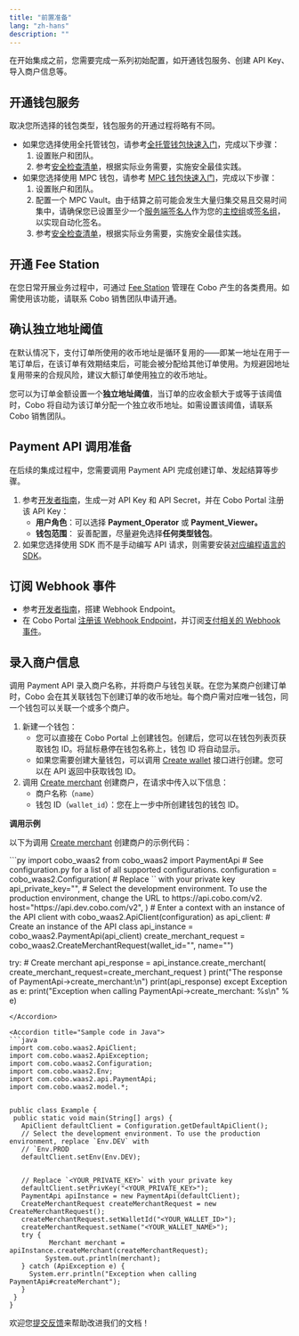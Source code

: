 ```yaml
---
title: "前置准备"
lang: "zh-hans"
description: ""
---
```


在开始集成之前，您需要完成一系列初始配置，如开通钱包服务、创建 API Key、导入商户信息等。

## 开通钱包服务

取决您所选择的钱包类型，钱包服务的开通过程将略有不同。

* 如果您选择使用全托管钱包，请参考[全托管钱包快速入门](https://manuals.cobo.com/cn/portal/quick-start-guide-custodial-wallets)，完成以下步骤：  
  1. 设置账户和团队。  
  2. 参考[安全检查清单](https://manuals.cobo.com/cn/portal/security-checklist)，根据实际业务需要，实施安全最佳实践。  
* 如果您选择使用 MPC 钱包，请参考 [MPC 钱包快速入门](https://manuals.cobo.com/cn/portal/quick-start-guide-mpc)，完成以下步骤：  
  1. 设置账户和团队。  
  2. 配置一个 MPC Vault。由于结算之前可能会发生大量归集交易且交易时间集中，请确保您已设置至少一个[服务端签名人](https://www.cobo.com/developers/v2_cn/guides/mpc-wallets/server-co-signer/tss-node-overview)作为您的[主控组](https://manuals.cobo.com/cn/portal/mpc-wallets/ocw/holder-group-main-group)或[签名组](https://manuals.cobo.com/cn/portal/mpc-wallets/ocw/holder-group-signing-group)，以实现自动化签名。  
  3. 参考[安全检查清单](https://manuals.cobo.com/cn/portal/security-checklist)，根据实际业务需要，实施安全最佳实践。

## 开通 Fee Station

在您日常开展业务过程中，可通过 [Fee Station](https://manuals.cobo.com/cn/portal/fee-station/introduction) 管理在 Cobo 产生的各类费用。如需使用该功能，请联系 Cobo 销售团队申请开通。

## 确认独立地址阈值

在默认情况下，支付订单所使用的收币地址是循环复用的——即某一地址在用于一笔订单后，在该订单有效期结束后，可能会被分配给其他订单使用。为规避因地址复用带来的合规风险，建议大额订单使用独立的收币地址。

您可以为订单金额设置一个**独立地址阈值**，当订单的应收金额大于或等于该阈值时，Cobo 将自动为该订单分配一个独立收币地址。如需设置该阈值，请联系 Cobo 销售团队。

## Payment API 调用准备

在后续的集成过程中，您需要调用 Payment API 完成创建订单、发起结算等步骤。

1. 参考[开发者指南](https://www.cobo.com/developers/v2_cn/guides/get-started/get-started-with-waas)，生成一对 API Key 和 API Secret，并在 Cobo Portal 注册该 API Key：  
   * **用户角色**：可以选择 **Payment\_Operator** 或 **Payment\_Viewer。**  
   * **钱包范围**： 妥善配置，尽量避免选择**任何类型钱包**。  
2. 如果您选择使用 SDK 而不是手动编写 API 请求，则需要安装[对应编程语言的 SDK](https://www.cobo.com/developers/v2_cn/developer-tools/quickstart-python)。

## 订阅 Webhook 事件

* 参考[开发者指南](https://www.cobo.com/developers/v2_cn/guides/webhooks-callbacks/set-up-endpoint)，搭建 Webhook Endpoint。  
* 在 Cobo Portal [注册该 Webhook Endpoint](https://manuals.cobo.com/cn/portal/developer-console/webhooks-create)，并订阅[支付相关的 Webhook 事件](?tab=t.0#heading=h.iesi2e7yooag)。

## 录入商户信息

调用 Payment API 录入商户名称，并将商户与钱包关联。在您为某商户创建订单时，Cobo 会在其关联钱包下创建订单的收币地址。每个商户需对应唯一钱包，同一个钱包可以关联一个或多个商户。

1. 新建一个钱包：  
   * 您可以直接在 Cobo Portal 上创建钱包。创建后，您可以在钱包列表页获取钱包 ID。将鼠标悬停在钱包名称上，钱包 ID 将自动显示。  
   * 如果您需要创建大量钱包，可以调用 [Create wallet](https://www.cobo.com/developers/v2/api-references/wallets/create-wallet) 接口进行创建。您可以在 API 返回中获取钱包 ID。  
2. 调用 [Create merchant](https://www.cobo.com/developers/v2/api-references/payment/create-merchant) 创建商户，在请求中传入以下信息：  
   * 商户名称（`name`）  
   * 钱包 ID（`wallet_id`）：您在上一步中所创建钱包的钱包 ID。

**调用示例**

以下为调用 [Create merchant](https://www.cobo.com/developers/v2/api-references/payment/create-merchant) 创建商户的示例代码：

<Accordion title="Sample code in Python">
```py
import cobo_waas2
from cobo_waas2 import PaymentApi
# See configuration.py for a list of all supported configurations.
configuration = cobo_waas2.Configuration(
   # Replace `<YOUR_PRIVATE_KEY>` with your private key
   api_private_key="<YOUR_PRIVATE_KEY>",
   # Select the development environment. To use the production environment, change the URL to https://api.cobo.com/v2.
   host="https://api.dev.cobo.com/v2",
)
# Enter a context with an instance of the API client
with cobo_waas2.ApiClient(configuration) as api_client:
   # Create an instance of the API class
   api_instance = cobo_waas2.PaymentApi(api_client)
   create_merchant_request = cobo_waas2.CreateMerchantRequest(wallet_id="<YOUR_WALLET_ID>", name="<YOUR_WALLET_NAME>")


   try:
       # Create merchant
       api_response = api_instance.create_merchant(
           create_merchant_request=create_merchant_request
       )
       print("The response of PaymentApi->create_merchant:\n")
       print(api_response)
   except Exception as e:
       print("Exception when calling PaymentApi->create_merchant: %s\n" % e)
```
</Accordion>

<Accordion title="Sample code in Java">
```java
import com.cobo.waas2.ApiClient;
import com.cobo.waas2.ApiException;
import com.cobo.waas2.Configuration;
import com.cobo.waas2.Env;
import com.cobo.waas2.api.PaymentApi;
import com.cobo.waas2.model.*;


public class Example {
 public static void main(String[] args) {
   ApiClient defaultClient = Configuration.getDefaultApiClient();
   // Select the development environment. To use the production environment, replace `Env.DEV` with
   // `Env.PROD
   defaultClient.setEnv(Env.DEV);


   // Replace `<YOUR_PRIVATE_KEY>` with your private key
   defaultClient.setPrivKey("<YOUR_PRIVATE_KEY>");
   PaymentApi apiInstance = new PaymentApi(defaultClient);
   CreateMerchantRequest createMerchantRequest = new CreateMerchantRequest();
   createMerchantRequest.setWalletId("<YOUR_WALLET_ID>");
   createMerchantRequest.setName("<YOUR_WALLET_NAME>");
   try {
          Merchant merchant = apiInstance.createMerchant(createMerchantRequest);
         System.out.println(merchant);
   } catch (ApiException e) {
     System.err.println("Exception when calling PaymentApi#createMerchant");
   }
 }
}
```
</Accordion>

<Tip>欢迎您[提交反馈](https://forms.zohopublic.com/cobo/form/DocumentFeedbackForm/formperma/QvLOhxJv1_JMsJ-1dleZ8Itb_7rzN-LtgvsDdxosoVI)来帮助改进我们的文档！</Tip>